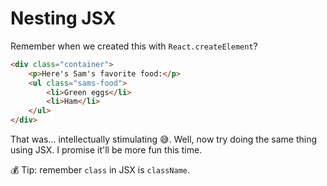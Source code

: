 # Nesting JSX

Remember when we created this with `React.createElement`?

```html
<div class="container">
	<p>Here's Sam's favorite food:</p>
	<ul class="sams-food">
		<li>Green eggs</li>
		<li>Ham</li>
	</ul>
</div>
```

That was... intellectually stimulating 😅. Well, now try doing the same thing
using JSX. I promise it'll be more fun this time.

💰 Tip: remember `class` in JSX is `className`.
